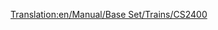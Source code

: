[[Translation:en/Manual/Base Set/Trains/CS2400]]
{{ru/Поезда|Image=[[File:en/Cs2400.png]]
|Name=CS2400
|Cost=£ 18750 (937500 р.)
|Speed=112 км/ч (70 миль/ч)
|Weight=120 т
|Power=2400 л.с. (1790 кВт)
|Annual=£ 1599 (79950 р.)
|Designed=1965
|Lifespan=20 
|Capacity=нет
|Description=
|Real-life=Точного прототипа нет, но CS2400 основан на одном из дизельных локомотивов [http://en.wikipedia.org/wiki/Hood_unit "Hood"]. 
}}